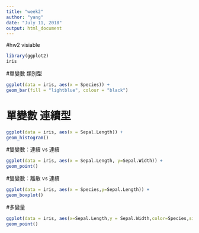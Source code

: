 ```yaml
---
title: "week2"
author: "yang"
date: "July 11, 2018"
output: html_document
---
```

#hw2 visiable

```r
library(ggplot2)
iris
```

#單變數 類別型
```r
ggplot(data = iris, aes(x = Species)) +
geom_bar(fill = "lightblue", colour = "black")
```

# 單變數 連續型
```r
ggplot(data = iris, aes(x = Sepal.Length)) +
geom_histogram()
```

#雙變數：連續 vs 連續
```r
ggplot(data = iris, aes(x = Sepal.Length, y=Sepal.Width)) +
geom_point()
```

#雙變數：離散 vs 連續
```r
ggplot(data = iris, aes(x = Species,y=Sepal.Length)) +
geom_boxplot()
```

#多變量
```r
ggplot(data = iris, aes(x=Sepal.Length,y = Sepal.Width,color=Species,size=Petal.Width)) +
geom_point()
```
